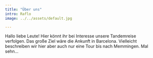 ```yaml
---
title: "Über uns"
intro: Raflo
image: ../../assets/default.jpg

---
```

Hallo liebe Leute! Hier könnt ihr bei Interesse unsere Tandemreise verfolgen. Das große Ziel wäre die Ankunft in Barcelona. Vielleicht beschreiben wir hier aber auch nur eine Tour bis nach Memmingen. Mal sehn…